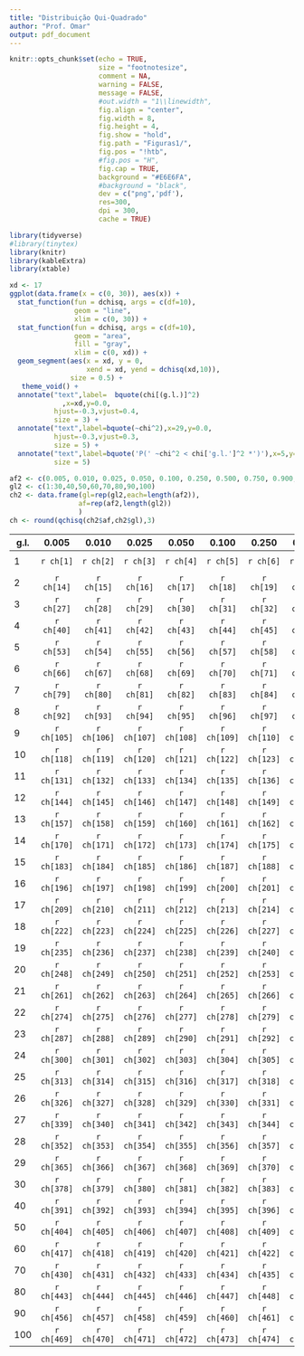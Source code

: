 ```yaml
---
title: "Distribuição Qui-Quadrado"
author: "Prof. Omar"
output: pdf_document
---
```


```r
knitr::opts_chunk$set(echo = TRUE, 
                      size = "footnotesize",
                      comment = NA,
                      warning = FALSE,
                      message = FALSE,
                      #out.width = "1\\linewidth",
                      fig.align = "center",
                      fig.width = 8, 
                      fig.height = 4, 
                      fig.show = "hold",
                      fig.path = "Figuras1/",
                      fig.pos = "!htb",
                      #fig.pos = "H",
                      fig.cap = TRUE,
                      background = "#E6E6FA",
                      #background = "black",
                      dev = c("png",'pdf'),
                      res=300,
                      dpi = 300,
                      cache = TRUE)
```

```r
library(tidyverse)
#library(tinytex)
library(knitr)
library(kableExtra)
library(xtable)
```


```r
xd <- 17
ggplot(data.frame(x = c(0, 30)), aes(x)) +
  stat_function(fun = dchisq, args = c(df=10),
                geom = "line",
                xlim = c(0, 30)) +
  stat_function(fun = dchisq, args = c(df=10),
                geom = "area",
                fill = "gray",
                xlim = c(0, xd)) +
  geom_segment(aes(x = xd, y = 0, 
                   xend = xd, yend = dchisq(xd,10)),
               size = 0.5) +
   theme_void() +
  annotate("text",label=  bquote(chi[(g.l.)]^2)  
             ,x=xd,y=0.0,
           hjust=-0.3,vjust=0.4,
           size = 3) +
  annotate("text",label=bquote(~chi^2),x=29,y=0.0,
           hjust=-0.3,vjust=0.3,
           size = 5) +
  annotate("text",label=bquote('P(' ~chi^2 < chi['g.l.']^2 *')'),x=5,y=0.04,hjust=0,vjust=0.5,
           size = 5)
```


<!-- \begin{center} -->
<!-- Os valores tabelados correspondem aos pontos $x$ tais que $P(\chi^2_{g.l.} \leq x)$. -->
<!-- \end{center} -->

```r
af2 <- c(0.005, 0.010, 0.025, 0.050, 0.100, 0.250, 0.500, 0.750, 0.900, 0.950, 0.975, 0.990, 0.995)
gl2 <- c(1:30,40,50,60,70,80,90,100)
ch2 <- data.frame(gl=rep(gl2,each=length(af2)),
                 af=rep(af2,length(gl2))
                 )
ch <- round(qchisq(ch2$af,ch2$gl),3)
```

| g.l.   |   0.005   |   0.010   |   0.025   |   0.050   |   0.100   |   0.250   |   0.500   |   0.750   |   0.900   |   0.950   |   0.975   |   0.990   |   0.995   |
|-----|:--------:|:--------:|:--------:|:--------:|:--------:|:--------:|:--------:|:--------:|:--------:|:--------:|:--------:|:--------:|:--------:|
| 1 | `r ch[1]` |  `r ch[2]` |  `r ch[3]` |  `r ch[4]` |  `r ch[5]` |  `r ch[6]` |  `r ch[7]` |  `r ch[8]` |  `r ch[9]` |  `r ch[10]` |  `r ch[11]` |  `r ch[12]` | `r ch[13]` |
2 |  `r ch[14]`  |  `r ch[15]`  |  `r ch[16]`  |  `r ch[17]`  |  `r ch[18]` |  `r ch[19]` |  `r ch[20]` |  `r ch[21]`  |  `r ch[22]`  |  `r ch[23]`  |  `r ch[24]`  |  `r ch[25]`  |  `r ch[26]`  
3 |  `r ch[27]`  |  `r ch[28]`  |  `r ch[29]`  |  `r ch[30]`  |  `r ch[31]` |  `r ch[32]` |  `r ch[33]` |  `r ch[34]`  |  `r ch[35]`  |  `r ch[36]`  |  `r ch[37]`  |  `r ch[38]`  |  `r ch[39]`  
4 |  `r ch[40]`  |  `r ch[41]` |  `r ch[42]` |  `r ch[43]` |  `r ch[44]`  |  `r ch[45]`  |  `r ch[46]`  |  `r ch[47]`  |  `r ch[48]`  |  `r ch[49]` |  `r ch[50]` |  `r ch[51]`  |  `r ch[52]`
5 |  `r ch[53]`  |  `r ch[54]`  |  `r ch[55]`  |  `r ch[56]`  |  `r ch[57]`  |  `r ch[58]` |  `r ch[59]` |  `r ch[60]` |  `r ch[61]`  |  `r ch[62]`  |  `r ch[63]`  |  `r ch[64]`  |  `r ch[65]`  
6 |  `r ch[66]`  |  `r ch[67]`  |  `r ch[68]`  |  `r ch[69]`  |  `r ch[70]`  |  `r ch[71]` |  `r ch[72]` |  `r ch[73]` |  `r ch[74]`  |  `r ch[75]`  |  `r ch[76]`  |  `r ch[77]`  |  `r ch[78]`  
7 |  `r ch[79]`  |  `r ch[80]` |  `r ch[81]` |  `r ch[82]` |  `r ch[83]` |  `r ch[84]`  |  `r ch[85]`  |  `r ch[86]`  |  `r ch[87]`  |  `r ch[88]`  |  `r ch[89]` |  `r ch[90]` |  `r ch[91]`  
8 |  `r ch[92]`  |  `r ch[93]`  |  `r ch[94]`  |  `r ch[95]`  |  `r ch[96]`  |  `r ch[97]` |  `r ch[98]` |  `r ch[99]` |  `r ch[100]`  |  `r ch[101]`  |  `r ch[102]`  |  `r ch[103]`  |  `r ch[104]`  
9 |  `r ch[105]`  |  `r ch[106]`  |  `r ch[107]`  |  `r ch[108]`  |  `r ch[109]`  |  `r ch[110]` |  `r ch[111]` |  `r ch[112]` |  `r ch[113]`  |  `r ch[114]`  |  `r ch[115]`  |  `r ch[116]`  |  `r ch[117]`  
10 |  `r ch[118]`  |  `r ch[119]` |  `r ch[120]` |  `r ch[121]` |  `r ch[122]` |  `r ch[123]`  |  `r ch[124]`  |  `r ch[125]`  |  `r ch[126]`  |  `r ch[127]`  |  `r ch[128]` |  `r ch[129]` |  `r ch[130]`
11 | `r ch[131]` |  `r ch[132]` |  `r ch[133]` |  `r ch[134]` |  `r ch[135]` |  `r ch[136]` |  `r ch[137]` |  `r ch[138]` |  `r ch[139]` |  `r ch[140]` |  `r ch[141]` |  `r ch[142]` | `r ch[143]` |
12 |  `r ch[144]`  |  `r ch[145]`  |  `r ch[146]`  |  `r ch[147]`  |  `r ch[148]` |  `r ch[149]` |  `r ch[150]` |  `r ch[151]`  |  `r ch[152]`  |  `r ch[153]`  |  `r ch[154]`  |  `r ch[155]`  |  `r ch[156]`  
13 |  `r ch[157]`  |  `r ch[158]`  |  `r ch[159]`  |  `r ch[160]`  |  `r ch[161]` |  `r ch[162]` |  `r ch[163]` |  `r ch[164]`  |  `r ch[165]`  |  `r ch[166]`  |  `r ch[167]`  |  `r ch[168]`  |  `r ch[169]`  
14 |  `r ch[170]`  |  `r ch[171]` |  `r ch[172]` |  `r ch[173]` |  `r ch[174]`  |  `r ch[175]`  |  `r ch[176]`  |  `r ch[177]`  |  `r ch[178]`  |  `r ch[179]` |  `r ch[180]` |  `r ch[181]`  |  `r ch[182]`
15 |  `r ch[183]`  |  `r ch[184]`  |  `r ch[185]`  |  `r ch[186]`  |  `r ch[187]`  |  `r ch[188]` |  `r ch[189]` |  `r ch[190]` |  `r ch[191]`  |  `r ch[192]`  |  `r ch[193]`  |  `r ch[194]`  |  `r ch[195]`  
16 |  `r ch[196]`  |  `r ch[197]`  |  `r ch[198]`  |  `r ch[199]`  |  `r ch[200]`  |  `r ch[201]` |  `r ch[202]` |  `r ch[203]` |  `r ch[204]`  |  `r ch[205]`  |  `r ch[206]`  |  `r ch[207]`  |  `r ch[208]` 
17 |  `r ch[209]`  |  `r ch[210]` |  `r ch[211]` |  `r ch[212]` |  `r ch[213]` |  `r ch[214]`  |  `r ch[215]`  |  `r ch[216]`  |  `r ch[217]`  |  `r ch[218]`  |  `r ch[219]` |  `r ch[220]` |  `r ch[221]`  
18 |  `r ch[222]`  |  `r ch[223]`  |  `r ch[224]`  |  `r ch[225]`  |  `r ch[226]`  |  `r ch[227]` |  `r ch[228]` |  `r ch[229]` |  `r ch[230]`  |  `r ch[231]`  |  `r ch[232]`  |  `r ch[233]`  |  `r ch[234]`  
19 |  `r ch[235]`  |  `r ch[236]`  |  `r ch[237]`  |  `r ch[238]`  |  `r ch[239]`  |  `r ch[240]` |  `r ch[241]` |  `r ch[242]` |  `r ch[243]`  |  `r ch[244]`  |  `r ch[245]`  |  `r ch[246]`  |  `r ch[247]`  
20 |  `r ch[248]`  |  `r ch[249]` |  `r ch[250]` |  `r ch[251]` |  `r ch[252]` |  `r ch[253]`  |  `r ch[254]`  |  `r ch[255]`  |  `r ch[256]`  |  `r ch[257]`  |  `r ch[258]` |  `r ch[259]` |  `r ch[260]`
21 | `r ch[261]` |  `r ch[262]` |  `r ch[263]` |  `r ch[264]` |  `r ch[265]` |  `r ch[266]` |  `r ch[267]` |  `r ch[268]` |  `r ch[269]` |  `r ch[270]` |  `r ch[271]` |  `r ch[272]` | `r ch[273]` |
22 |  `r ch[274]`  |  `r ch[275]`  |  `r ch[276]`  |  `r ch[277]`  |  `r ch[278]` |  `r ch[279]` |  `r ch[280]` |  `r ch[281]`  |  `r ch[282]`  |  `r ch[283]`  |  `r ch[284]`  |  `r ch[285]`  |  `r ch[286]`  
23 |  `r ch[287]`  |  `r ch[288]`  |  `r ch[289]`  |  `r ch[290]`  |  `r ch[291]` |  `r ch[292]` |  `r ch[293]` |  `r ch[294]`  |  `r ch[295]`  |  `r ch[296]`  |  `r ch[297]`  |  `r ch[298]`  |  `r ch[299]`  
24 |  `r ch[300]` |  `r ch[301]` |  `r ch[302]` |  `r ch[303]` |  `r ch[304]`  |  `r ch[305]`  |  `r ch[306]`  |  `r ch[307]`  |  `r ch[308]`  |  `r ch[309]` |  `r ch[310]` |  `r ch[311]`  |  `r ch[312]`  
25 |  `r ch[313]`  |  `r ch[314]`  |  `r ch[315]`  |  `r ch[316]`  |  `r ch[317]` |  `r ch[318]` |  `r ch[319]` |  `r ch[320]`  |  `r ch[321]`  |  `r ch[322]`  |  `r ch[323]`  |  `r ch[324]`  |  `r ch[325]` 
26 |  `r ch[326]`  |  `r ch[327]`  |  `r ch[328]`  |  `r ch[329]`  |  `r ch[330]` |  `r ch[331]` |  `r ch[332]` |  `r ch[333]`  |  `r ch[334]`  |  `r ch[335]`  |  `r ch[336]`  |  `r ch[337]`  |  `r ch[338]`  
27 |  `r ch[339]` |  `r ch[340]` |  `r ch[341]` |  `r ch[342]` |  `r ch[343]`  |  `r ch[344]`  |  `r ch[345]`  |  `r ch[346]`  |  `r ch[347]`  |  `r ch[348]` |  `r ch[349]`  |  `r ch[350]`  |  `r ch[351]`   
28 |  `r ch[352]` |  `r ch[353]` |  `r ch[354]` |  `r ch[355]` |  `r ch[356]` |  `r ch[357]` |  `r ch[358]` |  `r ch[359]` |  `r ch[360]` |  `r ch[361]` |  `r ch[362]` | `r ch[363]` |  `r ch[364]`  
29 |  `r ch[365]`  |  `r ch[366]`  |  `r ch[367]`  |  `r ch[368]` |  `r ch[369]` |  `r ch[370]` |  `r ch[371]`  |  `r ch[372]`  |  `r ch[373]`  |  `r ch[374]`  |  `r ch[375]`  |  `r ch[376]`  |  `r ch[377]`  
30 |  `r ch[378]`  |  `r ch[379]`  |  `r ch[380]`  |  `r ch[381]` |  `r ch[382]` |  `r ch[383]` |  `r ch[384]`  |  `r ch[385]`  |  `r ch[386]`  |  `r ch[387]`  |  `r ch[388]`  |  `r ch[389]`  |  `r ch[390]`  
40 |  `r ch[391]` |  `r ch[392]` |  `r ch[393]` |  `r ch[394]`  |  `r ch[395]`  |  `r ch[396]`  |  `r ch[397]`  |  `r ch[398]`  |  `r ch[399]` |  `r ch[400]` |  `r ch[401]`  |  `r ch[402]` |  `r ch[403]` 
50 |  `r ch[404]`  |  `r ch[405]`  |  `r ch[406]`  |  `r ch[407]`  |  `r ch[408]` |  `r ch[409]` |  `r ch[410]` |  `r ch[411]`  |  `r ch[412]`  |  `r ch[413]`  |  `r ch[414]`  |  `r ch[415]`  |  `r ch[416]` 
60 |  `r ch[417]`  |  `r ch[418]`  |  `r ch[419]`  |  `r ch[420]`  |  `r ch[421]` |  `r ch[422]` |  `r ch[423]` |  `r ch[424]`  |  `r ch[425]`  |  `r ch[426]`  |  `r ch[427]`  |  `r ch[428]`  |  `r ch[429]`  
70 |  `r ch[430]` |  `r ch[431]` |  `r ch[432]` |  `r ch[433]` |  `r ch[434]`  |  `r ch[435]`  |  `r ch[436]`  |  `r ch[437]`  |  `r ch[438]`  |  `r ch[439]` |  `r ch[440]` |  `r ch[441]`  |  `r ch[442]`  
80 |  `r ch[443]`  |  `r ch[444]`  |  `r ch[445]`  |  `r ch[446]`  |  `r ch[447]` |  `r ch[448]` |  `r ch[449]` |  `r ch[450]`  |  `r ch[451]`  |  `r ch[452]`  |  `r ch[453]`  |  `r ch[454]`  |  `r ch[455]` 
90 |  `r ch[456]`  |  `r ch[457]`  |  `r ch[458]`  |  `r ch[459]`  |  `r ch[460]` |  `r ch[461]` |  `r ch[462]` |  `r ch[463]`  |  `r ch[464]`  |  `r ch[465]`  |  `r ch[466]`  |  `r ch[467]`  |  `r ch[468]`  
100 |  `r ch[469]` |  `r ch[470]` |  `r ch[471]` |  `r ch[472]` |  `r ch[473]`  |  `r ch[474]`  |  `r ch[475]`  |  `r ch[476]`  |  `r ch[477]`  |  `r ch[478]` |  `r ch[479]`  |  `r ch[480]`  |  `r ch[481]`   




